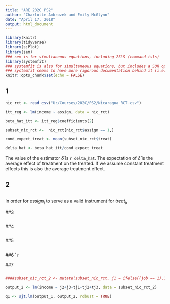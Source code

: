 ```yaml
---
title: "ARE 202C PS2"
author: "Charlotte Ambrozek and Emily McGlynn"
date: "April 17, 2018"
output: html_document
---
```


```r
library(knitr)
library(tidyverse)
library(sjPlot)
library(sem)
### sem is for simultaneous equations, including 2SLS (command tsls)
library(systemfit)
### systemfit is also for simultaneous equations, but includes a SUR option
### systemfit seems to have more rigorous documentation behind it (i.e. pubs in journal of statistical software), let's use that one
knitr::opts_chunk$set(echo = FALSE)
```

## 1

```r
nic_rct <- read_csv("U:/Courses/202C/PS2/Nicaragua_RCT.csv")

itt_reg <- lm(income ~ assign, data = nic_rct)

beta_hat_itt <- itt_reg$coefficients[2]

subset_nic_rct <-  nic_rct[nic_rct$assign == 1,]

cond_expect_treat <- mean(subset_nic_rct$treat)

delta_hat <- beta_hat_itt/cond_expect_treat
```
The value of the estimator $\hat{\delta}$ is `r delta_hat`. The expectation of $\hat{\delta}$ is the average effect of treatment on the treated. If we assume constant treatment effects this is also the average treatment effect.

## 2
```r

```
In order for $assign_i$ to serve as a valid instrument for $treat_i$, 

##3
```r

```


##4
```r

```

##5

```r

```


##6
````r

```

##7
```r


```




```r

####subset_nic_rct_2 <- mutate(subset_nic_rct, j1 = ifelse((job == 1),1,0), j2 = ifelse((job == 2),1,0), j3 = ifelse((job == 3),1,0), tj1 = (treat * j1), tj2 = (treat * j2), tj3 = (treat * j3))

output_2 <- lm(income ~ j2+j3+tj1+tj2+tj3, data = subset_nic_rct_2)

q1 <- sjt.lm(output_1, output_2, robust = TRUE)
```
